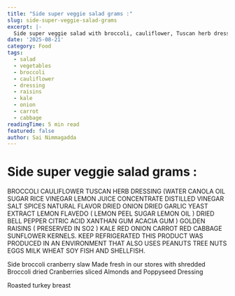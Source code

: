 ```yaml
---
title: "Side super veggie salad grams :"
slug: side-super-veggie-salad-grams
excerpt: |-
  Side super veggie salad with broccoli, cauliflower, Tuscan herb dressing, golden raisins, kale, red onion, carrot, and red cabbage.
date: '2025-08-21'
category: Food
tags:
  - salad
  - vegetables
  - broccoli
  - cauliflower
  - dressing
  - raisins
  - kale
  - onion
  - carrot
  - cabbage
readingTime: 5 min read
featured: false
author: Sai Nimmagadda
---
```

# Side super veggie salad grams :

BROCCOLI CAULIFLOWER TUSCAN HERB DRESSING (WATER CANOLA OIL SUGAR RICE VINEGAR LEMON JUICE CONCENTRATE DISTILLED VINEGAR SALT SPICES NATURAL FLAVOR DRIED ONION DRIED GARLIC YEAST EXTRACT LEMON FLAVEDO ( LEMON PEEL SUGAR LEMON OIL ) DRIED BELL PEPPER CITRIC ACID XANTHAN GUM ACACIA GUM ) GOLDEN RAISINS ( PRESERVED IN SO2 ) KALE RED ONION CARROT RED CABBAGE SUNFLOWER KERNELS. KEEP REFRIGERATED THIS PRODUCT WAS PRODUCED IN AN ENVIRONMENT THAT ALSO USES PEANUTS TREE NUTS EGGS MILK WHEAT SOY FISH AND SHELLFISH.

Side broccoli cranberry slaw Made fresh in our stores with shredded Broccoli dried Cranberries sliced Almonds and Poppyseed Dressing

Roasted turkey breast
